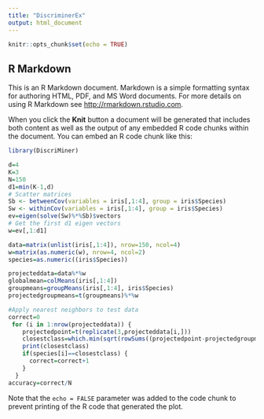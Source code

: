 ```yaml
---
title: "DiscriminerEx"
output: html_document
---
```


```r
knitr::opts_chunk$set(echo = TRUE)
```

## R Markdown

This is an R Markdown document. Markdown is a simple formatting syntax for authoring HTML, PDF, and MS Word documents. For more details on using R Markdown see <http://rmarkdown.rstudio.com>.

When you click the **Knit** button a document will be generated that includes both content as well as the output of any embedded R code chunks within the document. You can embed an R code chunk like this:

```r
library(DiscriMiner)

d=4
K=3
N=150
d1=min(K-1,d)
# Scatter matrices
Sb <- betweenCov(variables = iris[,1:4], group = iris$Species)
Sw <- withinCov(variables = iris[,1:4], group = iris$Species)
ev=eigen(solve(Sw)%*%Sb)$vectors
# Get the first d1 eigen vectors
w=ev[,1:d1]

data=matrix(unlist(iris[,1:4]), nrow=150, ncol=4)
w=matrix(as.numeric(w), nrow=4, ncol=2)
species=as.numeric((iris$Species))

projecteddata=data%*%w
globalmean=colMeans(iris[,1:4])
groupmeans=groupMeans(iris[,1:4], iris$Species)
projectedgroupmeans=t(groupmeans)%*%w

#Apply nearest neighbors to test data
correct=0
 for (i in 1:nrow(projecteddata)) {
    projectedpoint=t(replicate(3,projecteddata[i,]))
    closestclass=which.min(sqrt(rowSums((projectedpoint-projectedgroupmeans)^2)))
    print(closestclass)
    if(species[i]==closestclass) {
      correct=correct+1
    }
  }
accuracy=correct/N

```

Note that the `echo = FALSE` parameter was added to the code chunk to prevent printing of the R code that generated the plot.
